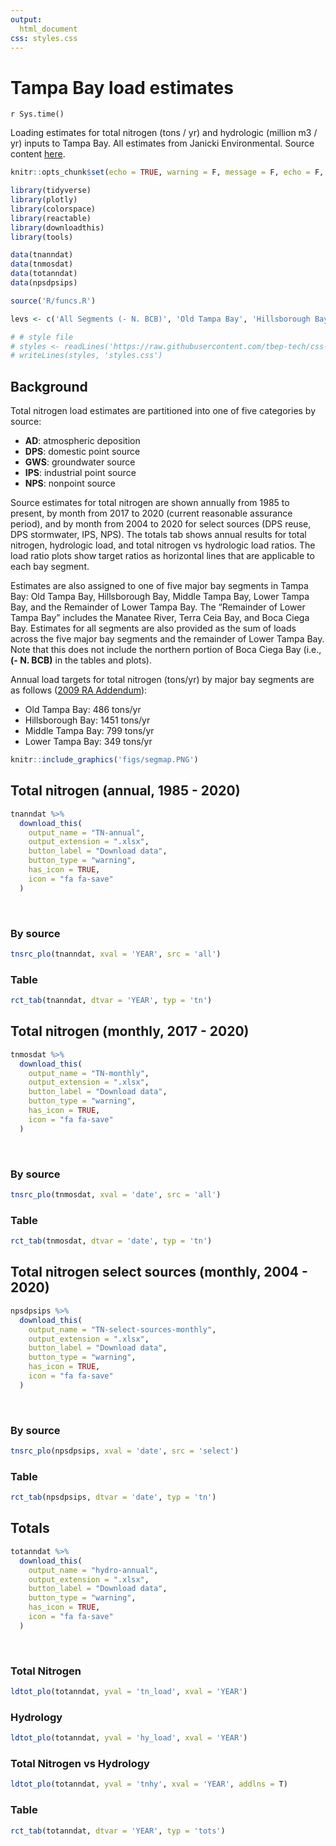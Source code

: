 ```yaml
---
output: 
  html_document
css: styles.css
---
```


# Tampa Bay load estimates {.tabset}

`r Sys.time()` 

Loading estimates for total nitrogen (tons / yr) and hydrologic (million m3 / yr) inputs to Tampa Bay.  All estimates from Janicki Environmental. Source content [here](https://github.com/tbep-tech/load-estimates).

```r
knitr::opts_chunk$set(echo = TRUE, warning = F, message = F, echo = F, fig.path = 'figs/', fig.path = 'figures/')

library(tidyverse)
library(plotly)
library(colorspace)
library(reactable)
library(downloadthis)
library(tools)

data(tnanndat)
data(tnmosdat)
data(totanndat)
data(npsdpsips)

source('R/funcs.R')

levs <- c('All Segments (- N. BCB)', 'Old Tampa Bay', 'Hillsborough Bay', 'Middle Tampa Bay', 'Lower Tampa Bay', 'Remainder Lower Tampa Bay')

# # style file
# styles <- readLines('https://raw.githubusercontent.com/tbep-tech/css-styling/master/styles.css')
# writeLines(styles, 'styles.css')
```

## Background 

Total nitrogen load estimates are partitioned into one of five categories by source: 

* __AD__: atmospheric deposition
* __DPS__: domestic point source
* __GWS__: groundwater source
* __IPS__: industrial point source
* __NPS__: nonpoint source

Source estimates for total nitrogen are shown annually from 1985 to present, by month from 2017 to 2020 (current reasonable assurance period), and by month from 2004 to 2020 for select sources (DPS reuse, DPS stormwater, IPS, NPS).  The totals tab shows annual results for total nitrogen, hydrologic load, and total nitrogen vs hydrologic load ratios. The load ratio plots show target ratios as horizontal lines that are applicable to each bay segment. 

Estimates are also assigned to one of five major bay segments in Tampa Bay: Old Tampa Bay, Hillsborough Bay, Middle Tampa Bay, Lower Tampa Bay, and the Remainder of Lower Tampa Bay.  The "Remainder of Lower Tampa Bay" includes the Manatee River, Terra Ceia Bay, and Boca Ciega Bay.  Estimates for all segments are also provided as the sum of loads across the five major bay segments and the remainder of Lower Tampa Bay.  Note that this does not include the northern portion of Boca Ciega Bay (i.e., __(- N. BCB)__ in the tables and plots).  

Annual load targets for total nitrogen (tons/yr) by major bay segments are as follows ([2009 RA Addendum](https://drive.google.com/file/d/10IjJAfcGFf007a5VdPXAUtUi4dx-cmsA/view)):

* Old Tampa Bay: 486 tons/yr
* Hillsborough Bay: 1451 tons/yr
* Middle Tampa Bay: 799 tons/yr
* Lower Tampa Bay:  349 tons/yr

```r
knitr::include_graphics('figs/segmap.PNG')
```

## Total nitrogen (annual, 1985 - 2020) {.tabset .tabset-pills}

```r
tnanndat %>%
  download_this(
    output_name = "TN-annual",
    output_extension = ".xlsx",
    button_label = "Download data",
    button_type = "warning",
    has_icon = TRUE,
    icon = "fa fa-save"
  )
```

<br>

### By source

```r
tnsrc_plo(tnanndat, xval = 'YEAR', src = 'all')
```

### Table

```r
rct_tab(tnanndat, dtvar = 'YEAR', typ = 'tn')
```

## Total nitrogen (monthly, 2017 - 2020) {.tabset .tabset-pills}

```r
tnmosdat %>%
  download_this(
    output_name = "TN-monthly",
    output_extension = ".xlsx",
    button_label = "Download data",
    button_type = "warning",
    has_icon = TRUE,
    icon = "fa fa-save"
  )
```

<br>

### By source

```r
tnsrc_plo(tnmosdat, xval = 'date', src = 'all')
```

### Table

```r
rct_tab(tnmosdat, dtvar = 'date', typ = 'tn')
```

## Total nitrogen select sources (monthly, 2004 - 2020) {.tabset .tabset-pills}

```r
npsdpsips %>%
  download_this(
    output_name = "TN-select-sources-monthly",
    output_extension = ".xlsx",
    button_label = "Download data",
    button_type = "warning",
    has_icon = TRUE,
    icon = "fa fa-save"
  )
```

<br>

### By source

```r
tnsrc_plo(npsdpsips, xval = 'date', src = 'select')
```

### Table

```r
rct_tab(npsdpsips, dtvar = 'date', typ = 'tn')
```

## Totals {.tabset .tabset-pills}

```r
totanndat %>%
  download_this(
    output_name = "hydro-annual",
    output_extension = ".xlsx",
    button_label = "Download data",
    button_type = "warning",
    has_icon = TRUE,
    icon = "fa fa-save"
  )
```

<br>

### Total Nitrogen

```r
ldtot_plo(totanndat, yval = 'tn_load', xval = 'YEAR')
```

### Hydrology

```r
ldtot_plo(totanndat, yval = 'hy_load', xval = 'YEAR')
```

### Total Nitrogen vs Hydrology

```r
ldtot_plo(totanndat, yval = 'tnhy', xval = 'YEAR', addlns = T)
```

### Table 

```r
rct_tab(totanndat, dtvar = 'YEAR', typ = 'tots')
```
